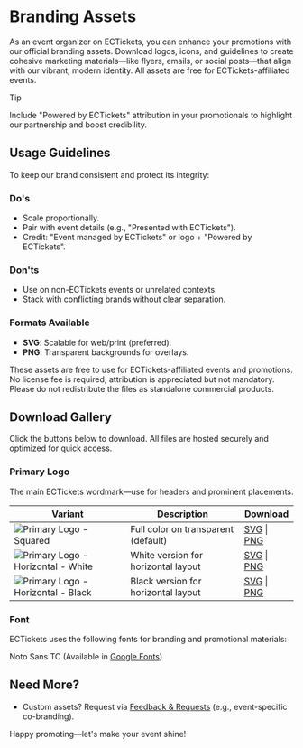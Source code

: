 
# Branding Assets

As an event organizer on ECTickets, you can enhance your promotions with our official branding assets. Download logos, icons, and guidelines to create cohesive marketing materials—like flyers, emails, or social posts—that align with our vibrant, modern identity. All assets are free for ECTickets-affiliated events.

> [!TIP]
>
> Include "Powered by ECTickets" attribution in your promotionals to highlight our partnership and boost credibility.

## Usage Guidelines

To keep our brand consistent and protect its integrity:

### Do's

- Scale proportionally.
- Pair with event details (e.g., "Presented with ECTickets").
- Credit: "Event managed by ECTickets" or logo + "Powered by ECTickets".

### Don'ts

- Use on non-ECTickets events or unrelated contexts.
- Stack with conflicting brands without clear separation.

### Formats Available

- **SVG**: Scalable for web/print (preferred).
- **PNG**: Transparent backgrounds for overlays.

<Callout type="info" title="Legal Note">
  These assets are free to use for ECTickets-affiliated events and
  promotions. No license fee is required; attribution is appreciated
  but not mandatory. Please do not redistribute the files as
  standalone commercial products.
</Callout>

## Download Gallery

Click the buttons below to download. All files are hosted securely and optimized for quick access.

### Primary Logo

The main ECTickets wordmark—use for headers and prominent placements.

| Variant                                                                      | Description                         | Download                                                                                       |
| ---------------------------------------------------------------------------- | ----------------------------------- | ---------------------------------------------------------------------------------------------- |
| ![Primary Logo - Squared](/assets/logo/logo-transparent.png)                 | Full color on transparent (default) | [SVG](/assets/logo/logo-transparent.svg) \| [PNG](/assets/logo/logo-transparent.png)           |
| ![Primary Logo - Horizontal - White](/assets/logo/logo-white-horizontal.png) | White version for horizontal layout | [SVG](/assets/logo/logo-white-horizontal.svg) \| [PNG](/assets/logo/logo-white-horizontal.png) |
| ![Primary Logo - Horizontal - Black](/assets/logo/logo-black-horizontal.png) | Black version for horizontal layout | [SVG](/assets/logo/logo-black-horizontal.svg) \| [PNG](/assets/logo/logo-black-horizontal.png) |

### Font

ECTickets uses the following fonts for branding and promotional materials:

Noto Sans TC (Available in [Google Fonts](https://fonts.google.com/noto/specimen/Noto+Sans+TC))

## Need More?

- Custom assets? Request via [Feedback & Requests](/support/feedback-requests) (e.g., event-specific co-branding).

Happy promoting—let's make your event shine!
